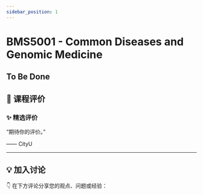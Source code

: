```yaml
---
sidebar_position: 1
---
```



# BMS5001 - Common Diseases and Genomic Medicine

## To Be Done

## **💬 课程评价**

### ✨ **精选评价**
<div className={commentStyles.commentBox}>
    <p className={commentStyles.commentText}>
        “期待你的评价。”
    </p>
    <p className={commentStyles.commentAuthor}>—— CityU</p>
</div>

---

## **💡 加入讨论**

👇 在下方评论分享您的观点、问题或经验：
<Utterances />
